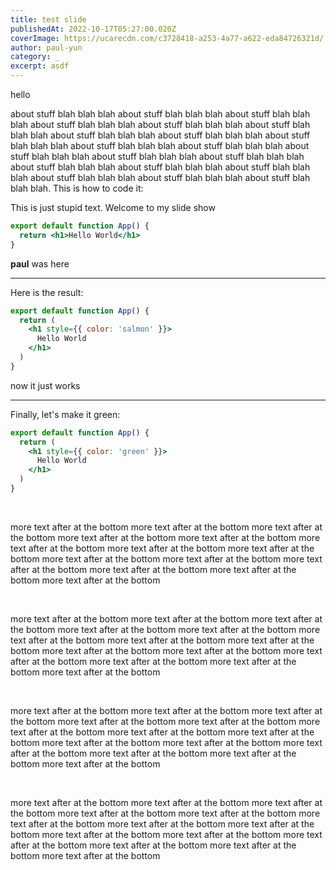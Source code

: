 ```yaml
---
title: test slide
publishedAt: 2022-10-17T05:27:00.020Z
coverImage: https://ucarecdn.com/c3728418-a253-4a77-a622-eda84726321d/
author: paul-yun
category: _
excerpt: asdf
---
```

h﻿ello


about stuff blah blah blah about stuff blah blah blah about stuff blah blah blah about stuff blah blah blah about stuff blah blah blah about stuff blah blah blah about stuff blah blah blah about stuff blah blah blah about stuff blah blah blah about stuff blah blah blah about stuff blah blah blah about stuff blah blah blah about stuff blah blah blah about stuff blah blah blah about stuff blah blah blah about stuff blah blah blah about stuff blah blah blah about stuff blah blah blah about stuff blah blah blah about stuff blah blah blah. This is how to code it:

<Slides>

This is just stupid text.
Welcome to my slide show

```jsx App.js preview
export default function App() {
  return <h1>Hello World</h1>
}
```

**paul** was here

---

Here is the result:

```jsx App.js preview focus=3:5
export default function App() {
  return (
    <h1 style={{ color: 'salmon' }}>
      Hello World
    </h1>
  )
}
```

now it just works

---

Finally, let's make it green:

```jsx App.js preview focus=3
export default function App() {
  return (
    <h1 style={{ color: 'green' }}>
      Hello World
    </h1>
  )
}
```

</Slides>

<br />

more text after at the bottom more text after at the bottom more text after at the bottom more text after at the bottom more text after at the bottom more text after at the bottom more text after at the bottom more text after at the bottom more text after at the bottom more text after at the bottom more text after at the bottom more text after at the bottom more text after at the bottom more text after at the bottom

<br />

more text after at the bottom more text after at the bottom more text after at the bottom more text after at the bottom more text after at the bottom more text after at the bottom more text after at the bottom more text after at the bottom more text after at the bottom more text after at the bottom more text after at the bottom more text after at the bottom more text after at the bottom more text after at the bottom

<br />

more text after at the bottom more text after at the bottom more text after at the bottom more text after at the bottom more text after at the bottom more text after at the bottom more text after at the bottom more text after at the bottom more text after at the bottom more text after at the bottom more text after at the bottom more text after at the bottom more text after at the bottom more text after at the bottom

<br />

more text after at the bottom more text after at the bottom more text after at the bottom more text after at the bottom more text after at the bottom more text after at the bottom more text after at the bottom more text after at the bottom more text after at the bottom more text after at the bottom more text after at the bottom more text after at the bottom more text after at the bottom more text after at the bottom
